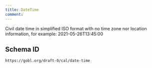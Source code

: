 ```yaml
---
title: DateTime
comment: 
---
```


Civil date time in simplified ISO format with no time zone
nor location information, for example: 2021-05-26T13:45:00

## Schema ID

`https://gobl.org/draft-0/cal/date-time`

